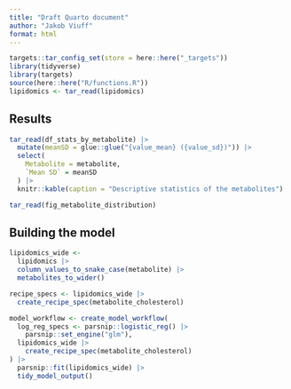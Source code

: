 ```yaml
---
title: "Draft Quarto document"
author: "Jakob Viuff"
format: html
---
```


```r
targets::tar_config_set(store = here::here("_targets"))
library(tidyverse)
library(targets)
source(here::here("R/functions.R"))
lipidomics <- tar_read(lipidomics)
```

## Results

```r
tar_read(df_stats_by_metabolite) |>
  mutate(meanSD = glue::glue("{value_mean} ({value_sd})")) |>
  select(
    Metabolite = metabolite,
    `Mean SD` = meanSD
  ) |>
  knitr::kable(caption = "Descriptive statistics of the metabolites")
```

```r
tar_read(fig_metabolite_distribution)
```

## Building the model

```r
lipidomics_wide <-
  lipidomics |>
  column_values_to_snake_case(metabolite) |>
  metabolites_to_wider()
```

```r
recipe_specs <- lipidomics_wide |>
  create_recipe_spec(metabolite_cholesterol)

model_workflow <- create_model_workflow(
  log_reg_specs <- parsnip::logistic_reg() |>
    parsnip::set_engine("glm"),
  lipidomics_wide |>
    create_recipe_spec(metabolite_cholesterol)
) |>
  parsnip::fit(lipidomics_wide) |>
  tidy_model_output()
```
